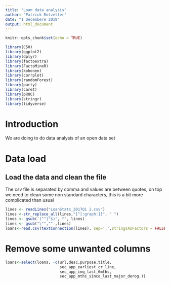 ```yaml
---
title: "Loan data analysis"
author: "Patrick Rotzetter"
date: "1 Decembere 2019"
output: html_document
---
```


```r
knitr::opts_chunk$set(echo = TRUE)
```

```r
library(C50)
library(ggplot2)
library(dplyr)
library(factoextra)
library(FactoMineR)
library(kohonen)
library(corrplot)
library(randomForest)
library(party)
library(caret)
library(pROC)
library(stringr)
library(tidyverse)
```

# Introduction

We are doing to do data analysis of an open data set 

# Data load

## Load the data and clean the file
The csv file is separated by comma and values are between quotes, on top we need to clean some non standard characters, this is a bit more complicated than usual

```r
lines <- readLines("LoanStats_2017Q1 2.csv")
lines <-str_replace_all(lines,"[^[:graph:]]", " ") 
lines <- gsub('(^"|"$)', "", lines)
lines <- gsub("\"","" ,lines)
loans<-read.csv(textConnection(lines), sep=',',stringsAsFactors = FALSE)

```

# Remove some unwanted columns

```r

loans<-select(loans, -c(url,desc,purpose,title,
                        sec_app_earliest_cr_line,
                        sec_app_inq_last_6mths,
                        sec_app_mths_since_last_major_derog.))


```
